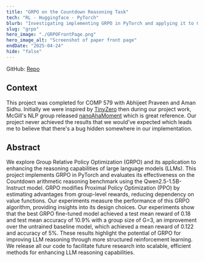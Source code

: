 ```yaml
---
title: "GRPO on the Countdown Reasoning Task"
tech: "RL · Huggingface · PyTorch"
blurb: "Investigating implementing GRPO in PyTorch and applying it to Countdown, a simple reasoning task."
slug: "grpo"
hero_image: "./GRPOFrontPage.png"
hero_image_alt: "Screenshot of paper front page"
endDate: "2025-04-24"
hide: "false"
---
```


GitHub: [Repo](https://github.com/Cormac-C/grpo-project)

## Context

This project was completed for COMP 579 with Abhijeet Praveen and Aman Sidhu. Initially we were inspired by [TinyZero](https://github.com/Jiayi-Pan/TinyZero) then during our project work, McGill's NLP group released [nanoAhaMoment](https://github.com/McGill-NLP/nano-aha-moment) which is great reference. Our project never achieved the results that we would've expected which leads me to believe that there's a bug hidden somewhere in our implementation.

## Abstract

We explore Group Relative Policy Optimization (GRPO) and its application to
enhancing the reasoning capabilities of large language models (LLMs). This project
implements GRPO in PyTorch and evaluates its effectiveness on the Countdown
arithmetic reasoning benchmark using the Qwen2.5-1.5B-Instruct model. GRPO
modifies Proximal Policy Optimization (PPO) by estimating advantages from
group-level rewards, reducing dependency on value functions. Our experiments
measure the performance of this GRPO algorithm, providing insights into its design
choices. Our experiments show that the best GRPO fine-tuned model achieved a
test mean reward of 0.18 and test mean accuracy of 10.9% with a group size of
G=3, an improvement over the untrained baseline model, which achieved a mean
reward of 0.122 and accuracy of 5%. These results highlight the potential of GRPO
for improving LLM reasoning through more structured reinforcement learning. We
release all our code to facilitate future research into scalable, efficient methods for
enhancing LLM reasoning capabilities.
